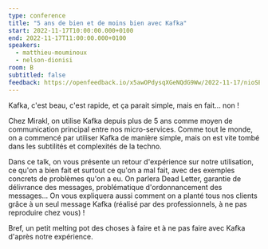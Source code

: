 ```yaml
---
type: conference
title: "5 ans de bien et de moins bien avec Kafka"
start: 2022-11-17T10:00:00.000+0100
end: 2022-11-17T11:00:00.000+0100
speakers:
  - matthieu-mouminoux
  - nelson-dionisi
room: B
subtitled: false
feedback: https://openfeedback.io/x5awOPdysqXGeNQdG9Ww/2022-11-17/nioSE0xFQF7M4uKFIxQs
---
```


Kafka, c'est beau, c'est rapide, et ça parait simple, mais en fait... non&nbsp;!

Chez Mirakl, on utilise Kafka depuis plus de 5 ans comme moyen de communication
principal entre nos micro-services. Comme tout le monde, on a commencé par
utiliser Kafka de manière simple, mais on est vite tombé dans les subtilités et
complexités de la techno.

Dans ce talk, on vous présente un retour d'expérience sur notre utilisation, ce
qu'on a bien fait et surtout ce qu'on a mal fait, avec des exemples concrets de
problèmes qu'on a eu. On parlera Dead Letter, garantie de délivrance des
messages, problématique d'ordonnancement des messages... On vous expliquera
aussi comment on a planté tous nos clients grâce à un seul message Kafka
(réalisé par des professionnels, à ne pas reproduire chez vous)&nbsp;!

Bref, un petit melting pot des choses à faire et à ne pas faire avec Kafka
d'après notre expérience.
